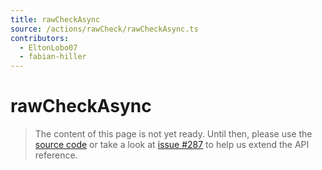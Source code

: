 ```yaml
---
title: rawCheckAsync
source: /actions/rawCheck/rawCheckAsync.ts
contributors:
  - EltonLobo07
  - fabian-hiller
---
```



# rawCheckAsync

> The content of this page is not yet ready. Until then, please use the [source code](https://github.com/fabian-hiller/valibot/blob/main/library/src/actions/rawCheck/rawCheckAsync.ts) or take a look at [issue #287](https://github.com/fabian-hiller/valibot/issues/287) to help us extend the API reference.
